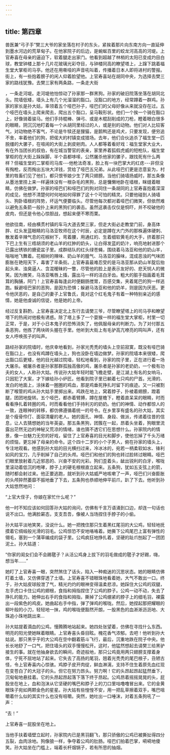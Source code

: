 ```yaml
---
---
---
```

title: 第四章
---




兽医兼“弓子手”樊三大爷的家坐落在村子的东头，紧挨着那片向东南方向一直延伸到墨水河边的荒草甸子。在他家院子的后边，是蜿蜒百里的蛟龙河高高的河堤。上官寿喜在母亲的逼迫下，软着腿走出家门。他看到超越了林梢的太阳已变成灼目白球，教堂钟楼上那十几片花玻璃光彩夺目，与钟楼同高的瞭望塔上，上蹿下跳着福生堂大掌柜司马亭。他还在用嘶哑的声音吼叫着，传播着日本人即将进村的警报。街上，有一些抱着膀子的闲人仰着脸望他。上官寿喜站在胡同中央，为选择去樊三家的路线犹豫。去樊三家有两条路，一条走大街

，一条走河堤。走河堤他怕惊动了孙家那一群黑狗。孙家的破旧院落坐落在胡同北头。院墙低矮，墙头上有几个光溜溜的豁口。没豁口的地方，经常蹲着一群鸡。孙家的家长是孙大姑，率领着五个哑巴孙子，哑巴们的父母好像从来就没存在过。五个哑巴在墙头上爬来爬去，爬出五个豁口，呈马鞍形状。他们一个挨一个骑在豁口上，好像骑着骏马。他们手持棍棒、弹弓、或是木棍刮削成的刀枪，瞪着眼白很多的眼睛，阴沉沉地盯着每一个从胡同里经过的人，或是别的动物。他们对人比较客气，对动物绝不客气，不论是牛犊还是狸猫，是鹅鸭还是鸡犬，只要发现，便穷追不舍，率着他们的狗，把偌大的村镇变成猎场。去年，他们合伙追杀了福生堂一匹脱缰的大骡子，在喧闹的大街上剥皮剜肉。人人都等着看好戏：福生堂家大业大，有在外当团长的叔伯，有在城当警官的表亲，家里养着狐假虎威的短枪队，福生堂掌柜的在大街上跺跺脚，半个县都哆嗦，公然屠杀他家的骡子，跟找死有什么两样？但福生堂的二掌柜司马库---他枪法奇准，脸上有一块巴掌大的红痣---非但没有掏枪，反而掏出五块大洋钱，赏给了哑巴五兄弟。从此哑巴们更是恣意妄为，村里的牲畜们见了他们，都只恨爷娘少生了两只翅膀。当他们骑墙扬威时，那五条像从墨池里捞上来一样遍体没有一根杂毛的黑狗，总是慵懒地卧在墙根，眯缝着眼睛，仿佛在做梦。孙家的哑巴们和哑巴们的狗对同住一条胡同的上官寿喜抱着深深的成见，他想不清楚何时何地如何得罪了这十个可怕的精灵。只要他碰到人骑墙头、狗卧墙根的阵势，坏运气便要临头。尽管他每次都对着哑巴们微笑，但依然难以避免五条箭一般扑上来的黑狗们的袭击。虽然这袭击仅仅是恫吓，并不咬破他的皮肉，但还是令他心惊胆战，想起来便不寒而栗。

他欲往南，经由横贯村镇的车马大道去樊三家，但走大街必走教堂门前，身高体胖、红头发蓝眼睛的马洛亚牧师在这个时辰，必定是蹲在大门外的那株遍体硬刺、散发着辛辣气息的花椒树下，弯着腰，用通红的、生着细软黄毛的大手，挤着那只下巴上生有三绺胡须的老山羊的红肿的奶头，让白得发蓝的奶汁，响亮地射进那个已露出锈铁的搪瓷盆子里。成群结队的红头绿苍蝇，围绕着马洛亚和他的奶山羊，嗡嗡地飞舞着。花椒树的辣味、奶山羊的膻气、马洛亚的臊味，混成恶浊的气味团膨胀在艳阳天下，毒害了半条街。上官寿喜最难忍受的是马洛亚那从奶山羊腚后抬起头来、浊臭逼人、含混暧昧的一瞥，尽管他的脸上是表示友好的、悲天悯人的微笑。因为微笑，马洛亚嘴唇上搐，露出马一样的洁白牙齿。粗大的脏手指画着毛茸茸的胸脯，阿门！上官寿喜每逢此时便翻肠搅胃，百感交集，夹着尾巴的狗一样逃跑。躲避哑巴家的恶狗，是因为恐惧；躲避马洛亚和他的奶羊，则是因为厌恶。更令他厌恶的，是自己的妻子上官鲁氏，竟对这个红毛鬼子有着一种特别亲近的感情，她是他虔诚的信徒，他是她的上帝。

经过反复斟酌，上官寿喜决定北上东行去请樊三爷，尽管瞭望塔上的司马亭和瞭望塔下的热闹对他极有诱惑。除了塔上多了一个耍猴一样的福生堂大掌柜，村里一切正常，于是，对于小日本鬼子的恐怖消失了，他佩服母亲的判断力。为了对付那五条恶狗，他拣了两块砖头握在手里。他听到大街上有毛驴高亢嘹亮的鸣叫声，还有女人呼唤孩子的叫声。

路经孙家的院墙时，他庆幸地看到，孙家光秃秃的墙头上空前寂寞，既没有哑巴骑在豁口上，也没有鸡蹲在墙头上，狗也没卧在墙边做梦。孙家的院墙本来很矮，爬出豁口后更矮，他的目光越过院墙，轻松地看到，孙家的院子里，正在进行着一场大屠杀。被屠杀者是孙家那群孤独高傲的鸡，屠杀者是孙家的老奶奶，一个极有功夫的女人，人称孙大姑。传说孙大姑年轻时能飞檐走壁，是江湖上有名的女响马，只因犯了大案，才下嫁给孙小炉匠。他看到院子里已躺着七只鸡的尸首。光滑的、发白的地面上，涂抹着一圈圈的鸡血，那是鸡垂死挣扎时留下的痕迹。又一只被割断了喉管的鸡从孙大姑手里掷出来。鸡跌在地上，窝着脖子，扑棱着翅膀，蹬着腿，团团地旋转。五个哑巴，都赤着臂膊，蹲在屋檐下，瞪着直呆呆的眼睛，时而看看挣扎着转圈的鸡，时而看看他们手持利刃的奶奶。他们的神情、动作都惊人的一致，连眼神的转移，都仿佛遵循着统一的号令。在乡里享有盛名的孙大姑，其实是个瘦骨伶仃、面容清癯的老人。她的面孔、神情、身段、做派，传递着往昔的信息，让人去猜想她的当年英姿。那五条黑狗，团簇在一起，昂着头坐着，狗眼里流露出茫然无边的神秘又荒凉的情绪，谁也猜不透它们在思想什么。孙家院内的情景，像一台魅力无穷的好戏，留住了上官寿喜的目光和脚步，使他忘掉了千头万绪的烦恼，更忘掉了母亲的命令。这个四十二岁的小个子男人，俯在孙家的墙头上，专注地观看。他感到孙大姑的目光横扫过来，冷冰冰的，宛若一柄柔软如水、锋利如风的宝刀，几乎削掉了自己的头颅。哑巴们和他们的狗也转过脸转过眼睛。哑巴们眼里放射着几近邪恶的、兴奋不安的光彩。狗们歪着头，龇出锐利的白牙，喉咙里滚动着低沉的咆哮，脖子上的硬毛根根直立起来。五条狗，犹如五支弦上的箭，随时都会射过来。他正要逃跑，就听到孙大姑威严地咳嗽了一声，哑巴们兴奋膨胀的头颅猝然萎靡不振地垂了下去，五条狗也恭顺地伸平前爪，趴了下去。他听到孙大姑悠然地问：

“上官大侄子，你娘在家忙什么呢？”

他一时不知应该如何回答孙大姑的询问，仿佛有千言万语涌到口边，却连一句话也说不出口。他满脸窘态，支支吾吾，像被人当场捏住手脖子的小偷。

孙大姑平淡地笑笑，没说什么。她一把拽住那只生着黑红尾羽的大公鸡，轻轻地抚摸着它绸缎般光滑的羽毛。公鸡惊恐不安地咯咯着。她撕下公鸡尾巴上富有弹性的翎毛，塞到一个蒲草编成的袋子里。公鸡疯狂地挣扎着，坚硬的趾爪刨起了一团团泥土。孙大姑道：

“你家的闺女们会不会踢毽子？从活公鸡身上拔下的羽毛做成的毽子才好踢，嗨，想当年……”

她盯了上官寿喜一眼，突然煞住了话头，陷入一种痴迷的沉思状态。她的眼睛仿佛盯着土墙，又仿佛穿透了土墙。上官寿喜不错眼珠地看着她，大气不敢出一口。终于，孙大姑皮球般泄了气，精光灼灼的眼神变得温柔悲凉。她踩住大公鸡的双腿，左手虎口卡住公鸡的翅根，食指和拇指捏住了公鸡的脖子。公鸡一动不动，失去了挣扎的能力。她伸出右手的食指和拇指，撕掉了公鸡绷紧的脖子上的细毛羽，裸露出一段紫色的鸡皮。她曲起右手中指，弹了弹鸡的喉咙。然后，她捏起那把耀眼的柳叶般的小刀，轻轻地一抹，鸡的喉咙便豁然开朗，一股黑色的血淅淅沥沥地、大珠追小珠地跳出来...

孙大姑提着滴血的公鸡，慢腾腾地站起来。她四处张望着，仿佛在寻找什么东西。明亮的阳光使她眯着眼睛。上官寿喜头昏目眩。槐花香气浓郁。去吧！他听到孙大姑说。那只黑乎乎的大公鸡在空中翻着筋斗飞行，最后，沉重地跌在院子中央。他长长地舒了一口气，把住墙头的双手慢慢松开。这时，他猛然想起去请樊三给黑驴接生的事。就在他抽身欲去的瞬间，奇迹般地，那只公鸡竟用两只翅膀支撑着身体，宁死不屈地站了起来。它失去了高扬的尾羽，翘着光秃秃的尾巴根子，丑陋古怪，令上官寿喜内心惊骇。鸡脖子皮开肉绽，鲜血淋漓，支持不住生着原先血红现在变苍白了的大冠子的头。但它在努力昂头。努力啊！它的头昂起昂起猛然垂下，沉甸甸地悬挂着。它的头昂起昂起落下落下终于昂起。公鸡昂着摇摇晃晃的头，屁股坐在地上，血和泡沫从它坚硬的嘴巴和脖子上的刀口里咕噜噜冒出来。它的金黄眼珠子宛如两颗金色的星星。孙大姑有些惶惶不安，用一把乱草擦着双手，嘴巴咀嚼着什么似的其实什么也没有咀嚼。突然，她吐出一口唾沫，对着五条狗吼了一声：

“去！”

上官寿喜一屁股坐在地上。

当他手扶着墙壁立起时，孙家院内已是黑羽翻飞，那只骄傲的公鸡已被撕扯得四分五裂，血肉涂地。狗像狼一样，争夺着公鸡的肚肠。哑巴们拍着巴掌，嗬嗬地傻笑。孙大姑坐在门槛上，端着长杆烟锅子，若有所思的抽烟。